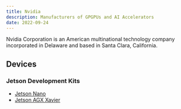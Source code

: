 ```yaml
---
title: Nvidia
description: Manufacturers of GPGPUs and AI Accelerators
date: 2022-09-24
---
```


Nvidia Corporation is an American multinational technology company incorporated in Delaware and based in Santa Clara, California.

## Devices

### Jetson Development Kits

* [Jetson Nano](/notes/deviceinfo/Nvidia/JetsonNano)
* [Jetson AGX Xavier](/notes/deviceinfo/Nvidia/JetsonAGXXavier)
